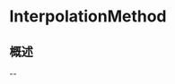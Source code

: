 # InterpolationMethod

<ToBePolishedAfterTranslation />

<OriginalSource
  title="InterpolationMethod"
  url="https://developer.apple.com/documentation/charts/interpolationmethod"
  summary="线或区域标记插入其数据的方式"
/>

## 概述

--

